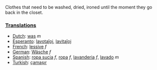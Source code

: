 Clothes that need to be washed, dried, ironed until the moment they go back in the closet.

===[[Translation]]s===

*[[Dutch]]: [[was]] ''m''
*[[Esperanto]]: [[lavotaĵoj]], [[lavitaĵoj]]
*[[French]]: [[lessive]] ''f''
*[[German]]: [[Wäsche]] ''f''
*[[Spanish]]: [[ropa sucia]] ''f'', [[ropa]] ''f'', [[lavanderia]] ''f'', [[lavado]] ''m''
*[[Turkish]]: [[çamaşır]]